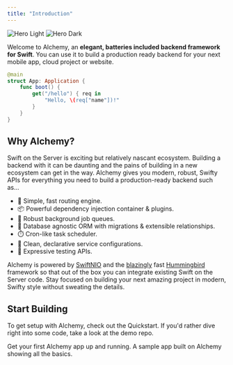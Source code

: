 ```yaml
---
title: "Introduction"
---
```


<img className="block dark:hidden" src="/images/hero.png" alt="Hero Light" />
<img
    className="hidden dark:block"
    src="/images/hero_dark.png"
    alt="Hero Dark"
/>

Welcome to Alchemy, an **elegant, batteries included backend framework for Swift**. You can use it to build a production ready backend for your next mobile app, cloud project or website.

```swift App.swift
@main
struct App: Application {
    func boot() {
        get("/hello") { req in
            "Hello, \(req["name"])!"
        }
    }
}
```

## Why Alchemy?

Swift on the Server is exciting but relatively nascant ecosystem. Building a backend with it can be daunting and the pains of building in a new ecosystem can get in the way. Alchemy gives you modern, robust, Swifty APIs for everything you need to build a production-ready backend such as...

-   🚦 Simple, fast routing engine.
-   📦 Powerful dependency injection container & plugins.
-   🚀 Robust background job queues.
-   🐘 Database agnostic ORM with migrations & extensible relationships.
-   ⏱️ Cron-like task scheduler.
-   📄 Clean, declarative service configurations.
-   🧪 Expressive testing APIs.

Alchemy is powered by [SwiftNIO](https://github.com/apple/swift-nio) and the [blazingly](https://web-frameworks-benchmark.netlify.app/result?l=swift) fast [Hummingbird](https://github.com/hummingbird-project/hummingbird-core) framework so that out of the box you can integrate existing Swift on the Server code. Stay focused on building your next amazing project in modern, Swifty style without sweating the details.

## Start Building

To get setup with Alchemy, check out the Quickstart. If you'd rather dive right into some code, take a look at the demo repo.

<CardGroup cols={2}>
    <Card title="Quickstart" icon="bolt-lightning" href="/guides/quickstart">
        Get your first Alchemy app up and running.
    </Card>
    <Card
        title="Demo"
        icon="stars"
        href="https://github.com/alchemy-swift/examples"
    >
        A sample app built on Alchemy showing all the basics.
    </Card>
</CardGroup>
